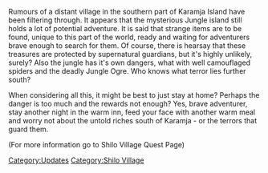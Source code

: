 {{Update|date = 27 January 2003}}

Rumours of a distant village in the southern part of Karamja Island have been filtering through. It appears that the mysterious Jungle island still holds a lot of potential adventure. It is said that strange items are to be found, unique to this part of the world, ready and waiting for adventurers brave enough to search for them. Of course, there is hearsay that these treasures are protected by supernatural guardians, but it's highly unlikely, surely? Also the jungle has it's own dangers, what with well camouflaged spiders and the deadly Jungle Ogre. Who knows what terror lies further south?

When considering all this, it might be best to just stay at home? Perhaps the danger is too much and the rewards not enough? Yes, brave adventurer, stay another night in the warm inn, feed your face with another warm meal and worry not about the untold riches south of Karamja - or the terrors that guard them.

(For more information go to Shilo Village Quest Page)
[[Category:Updates]]
[[Category:Shilo Village]]
